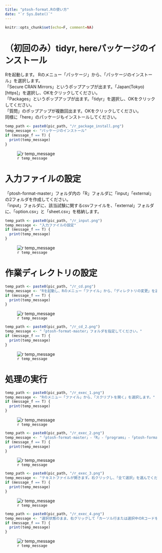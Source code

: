```yaml
---
title: "ptosh-format.Rの使い方"
date: "`r Sys.Date()`"  
---
```


```r
knitr::opts_chunk$set(echo=F, comment=NA)
```

# （初回のみ）tidyr, hereパッケージのインストール
Rを起動します。
Rのメニュー「パッケージ」から、「パッケージのインストール」を選択します。  
「Secure CRAN Mirrors」というポップアップが出ます。「Japan(Tokyo)[https]」を選択し、OKをクリックしてください。  
「Packages」というポップアップが出ます。「tidyr」を選択し、OKをクリックしてください。  
「質問」のポップアップが複数回出ます。OKをクリックしてください。  
同様に「here」のパッケージもインストールしてください。

```r
temp_path <- paste0(pic_path, "/r_package_install.png")
temp_message <- "パッケージのインストール"
if (message_f == T) {
  print(temp_message)
}
```
![`r temp_message`](`r temp_path`)  

# 入力ファイルの設定
「ptosh-format-master」フォルダ内の「R」フォルダに「input」「external」の2フォルダを作成してください。  
「input」フォルダに、該当試験に関するcsvファイルを、「external」フォルダに、「option.csv」と「sheet.csv」を格納します。  

```r
temp_path <- paste0(pic_path, "/r_input.png")
temp_message <- "入力ファイルの設定"
if (message_f == T) {
  print(temp_message)
}
```
![`r temp_message`](`r temp_path`)  

# 作業ディレクトリの設定
```r
temp_path <- paste0(pic_path, "/r_cd.png")
temp_message <- "Rを起動し、Rのメニュー「ファイル」から、「ディレクトリの変更」を選択します。"
if (message_f == T) {
  print(temp_message)
}
```
![`r temp_message`](`r temp_path`)  

```r
temp_path <- paste0(pic_path, "/r_cd_2.png")
temp_message <- "「ptosh-format-master」フォルダを指定してください。"
if (message_f == T) {
  print(temp_message)
}
```
![`r temp_message`](`r temp_path`)  

# 処理の実行
```r
temp_path <- paste0(pic_path, "/r_exec_1.png")
temp_message <- "Rのメニュー「ファイル」から、「スクリプトを開く」を選択します。"
if (message_f == T) {
  print(temp_message)
}
```
![`r temp_message`](`r temp_path`)  

```r
temp_path <- paste0(pic_path, "/r_exec_2.png")
temp_message <- "「ptosh-format-master」-「R」-「programs」-「ptosh-format.R」を開きます。"
if (message_f == T) {
  print(temp_message)
}
```
![`r temp_message`](`r temp_path`)  

```r
temp_path <- paste0(pic_path, "/r_exec_3.png")
temp_message <- "テキストファイルが開きます。右クリックし、「全て選択」を選んでください。"
if (message_f == T) {
  print(temp_message)
}
```
![`r temp_message`](`r temp_path`)  

```r
temp_path <- paste0(pic_path, "/r_exec_4.png")
temp_message <- "選択状態のまま、右クリックして「カーソル行または選択中のRコードを実行」を選んでください。"
if (message_f == T) {
  print(temp_message)
}
```
![`r temp_message`](`r temp_path`)  
